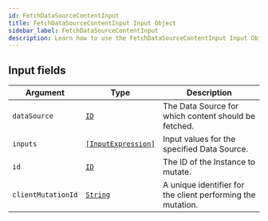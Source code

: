 ```yaml
---
id: FetchDataSourceContentInput
title: FetchDataSourceContentInput Input Object
sidebar_label: FetchDataSourceContentInput
description: Learn how to use the FetchDataSourceContentInput Input Object for Builder's API.
---
```


## Input fields

| Argument           | Type                                                               | Description                                                 |
| ------------------ | ------------------------------------------------------------------ | ----------------------------------------------------------- |
| `dataSource`       | [`ID`](/composer/builder/api/schema/scalar/ID.mdx)                                   | The Data Source for which content should be fetched.        |
| `inputs`           | [`[InputExpression]`](/composer/builder/api/schema/input_object/InputExpression.mdx) | Input values for the specified Data Source.                 |
| `id`               | [`ID`](/composer/builder/api/schema/scalar/ID.mdx)                                   | The ID of the Instance to mutate.                           |
| `clientMutationId` | [`String`](/composer/builder/api/schema/scalar/String.mdx)                           | A unique identifier for the client performing the mutation. |
